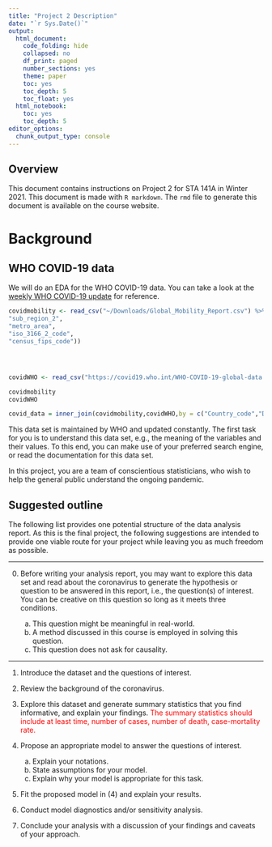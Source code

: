 ```yaml
---
title: "Project 2 Description"
date: "`r Sys.Date()`"
output:
  html_document:
    code_folding: hide
    collapsed: no
    df_print: paged
    number_sections: yes
    theme: paper
    toc: yes
    toc_depth: 5
    toc_float: yes
  html_notebook:
    toc: yes
    toc_depth: 5
editor_options: 
  chunk_output_type: console
---
```


## Overview

This document contains instructions on Project 2 for STA 141A in Winter 2021. This document is made with `R markdown`. The `rmd` file to generate this document is available on the course website. 

# Background



## WHO COVID-19 data

We will do an EDA for the WHO COVID-19 data. You can take a look at the [weekly WHO COVID-19 update](https://www.who.int/emergencies/diseases/novel-coronavirus-2019/situation-reports) for reference.


```r
covidmobility <- read_csv("~/Downloads/Global_Mobility_Report.csv") %>% filter(is.na(sub_region_1)) %>% mutate(Date_reported = as.Date(date), Country_code = country_region_code) %>% select(-c("sub_region_1",
"sub_region_2",
"metro_area",
"iso_3166_2_code",
"census_fips_code"))




covidWHO <- read_csv("https://covid19.who.int/WHO-COVID-19-global-data.csv") %>%  mutate(Date_reported = as.Date(Date_reported))

```
```r
covidmobility
covidWHO
```

```r
covid_data = inner_join(covidmobility,covidWHO,by = c("Country_code","Date_reported"))
```

This data set is maintained by WHO and updated constantly. The first task for you is to understand this data set, e.g., the meaning of the variables and their values. To this end, you can make use of your preferred search engine, or read the documentation for this data set. 

In this project, you are a team of conscientious statisticians, who wish to help the general public understand the ongoing pandemic. 



## Suggested outline 

The following list provides one potential structure of the data analysis report. As this is the final project, the following suggestions are intended to provide one viable route for your project while leaving you as much freedom as possible. 

***

0. Before writing your analysis report, you may want to explore this data set and read about the coronavirus to generate the hypothesis or question to be answered in this report, i.e., the question(s) of interest. You can be creative on this question so long as it meets three conditions.

    a. This question might be meaningful in real-world. 
    b. A method discussed in this course is employed in solving this question. 
    c. This question does not ask for causality.  

***


1. Introduce the dataset and the questions of interest. 

2. Review the background of the coronavirus. 

3. Explore this dataset and generate summary statistics that you find informative, and explain your findings. <span style="color:red"> The summary statistics should include at least time, number of cases, number of death, case-mortality rate.</span>

4.  Propose an appropriate model to answer the questions of interest. 
      a. Explain your notations. 
      b. State assumptions for your model. 
      c. Explain why your model is appropriate for this task. 


5.  Fit the proposed model in (4) and explain your results. 

6.  Conduct model diagnostics and/or sensitivity analysis. 

7. Conclude your analysis with a discussion of your findings and caveats of your approach. 




